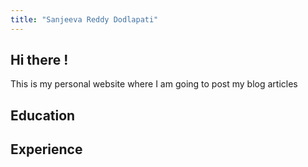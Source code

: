 ```yaml
---
title: "Sanjeeva Reddy Dodlapati"
---
```


## Hi there !

This is my personal website where I am going to post my blog articles


## Education



## Experience
